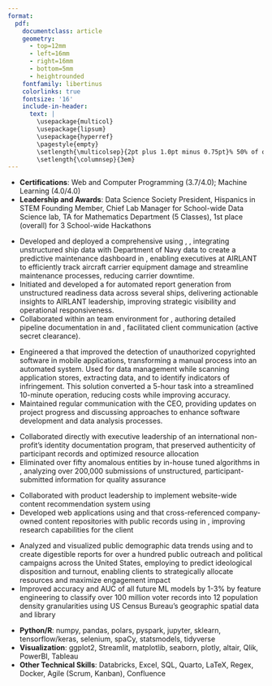 ```yaml
---
format: 
  pdf: 
    documentclass: article
    geometry:
      - top=12mm
      - left=16mm
      - right=16mm
      - bottom=5mm
      - heightrounded
    fontfamily: libertinus
    colorlinks: true
    fontsize: '16'
    include-in-header: 
      text: |
        \usepackage{multicol}
        \usepackage{lipsum}
        \usepackage{hyperref}
        \pagestyle{empty}
        \setlength{\multicolsep}{2pt plus 1.0pt minus 0.75pt}% 50% of original values
        \setlength{\columnsep}{3em}
---
```

<!-- TITLE -->
\begin{center}
{\fontsize{35}{50}\selectfont \textbf{Alan J Averett}}
\end{center}

<!-- CONTACT INFO -->
\begin{center} 832.856.4666 | ajaverett0@gmail.com | linkedin.com/in/ajaverett | ajaverett.github.io
\end{center}
\vspace{12pt}

<!-- EDUCATION: 1ST BULLET -->
\begin{large}
  {\bf EDUCATION}
  \vspace{3pt}
  \hrule
  \begin{multicols}{2}
    \begin{flushleft}{\bf Brigham Young University- Idaho}\end{flushleft}
    \begin{flushright}Rexburg, ID\end{flushright}
  \end{multicols}
  \vspace{-0.17cm}
  \begin{multicols}{2}
    \begin{flushleft}B.Sc. Data Science, Statistics; \textit{Major GPA: 3.8/4.0} \end{flushleft}
    \begin{flushright} Apr 2020 - Dec 2023\end{flushright}
  \end{multicols}
  \vspace{-0.25cm}
\end{large}
 * **Certifications**: Web and Computer Programming (3.7/4.0); Machine Learning (4.0/4.0)
 * **Leadership and Awards**: Data Science Society President, Hispanics in STEM Founding Member, Chief Lab Manager for School-wide Data Science lab, TA for Mathematics Department (5 Classes), 1st place (overall) for 3 School-wide Hackathons

\vspace{7pt}

\begin{large}{\bf EXPERIENCE}
\vspace{3pt}
\hrule
  \begin{multicols}{2}
    \begin{flushleft}{\bf \href{https://www.boozallen.com/}{Booz Allen Hamilton}}\end{flushleft}
    \begin{flushright}Norfolk, VA\end{flushright}
  \end{multicols}
  \vspace{-0.17cm}
  \begin{multicols}{2}
    \begin{flushleft}\text{Senior Consultant, Data Engineer}\end
    {flushleft}\begin{flushright}Apr 2024 - Present\end
    {flushright}
  \end{multicols}
\end{large}
\vspace{-0.16cm}

- Developed and deployed a comprehensive \textbf{\textit{ETL pipeline}} using \textbf{\textit{Databricks}}, \textbf{\textit{PySpark}}, integrating unstructured ship data with Department of Navy data to create a predictive maintenance dashboard in \textbf{\textit{Qlik}}, enabling executives at AIRLANT to efficiently track aircraft carrier equipment damage and streamline maintenance processes, reducing carrier downtime.
- Initiated and developed a \textbf{\textit{data pipeline}} for automated report generation from unstructured readiness data across several ships, delivering actionable insights to AIRLANT leadership, improving strategic visibility and operational responsiveness.
- Collaborated within an \textbf{\textit{Agile (Scrum/Kanban)}} team environment for \textbf{\textit{CI/CD}}, authoring detailed pipeline documentation in \textbf{\textit{Confluence}} and \textbf{\textit{Google Docstrings}}, facilitated client communication (active secret clearance).



\vspace{7pt}

\begin{large}
  \begin{multicols}{2}
    \begin{flushleft}{\bf \href{https://www.corecodec.com/}{Corecodec}}\end{flushleft}
    \begin{flushright}San Antonio, TX\end{flushright}
  \end{multicols}
  \vspace{-0.17cm}
  \begin{multicols}{2}
    \begin{flushleft}\text{Software Developer}\end{flushleft}
    \begin{flushright}Dec 2023 - Apr 2024\end{flushright}
  \end{multicols}
\end{large}
\vspace{-0.16cm}

- Engineered a \textbf{\textit{Python script with Selenium}} that improved the detection of unauthorized copyrighted software in mobile applications, transforming a manual process into an automated system. Used \textbf{\textit{Pandas}} for data management while scanning application stores, extracting data, and \textbf{\textit{automating reports}} to identify indicators of infringement. This solution converted a 5-hour task into a streamlined 10-minute operation, reducing costs while improving accuracy.
- Maintained regular communication with the CEO, providing updates on project progress and discussing approaches to enhance software development and data analysis processes.



\vspace{7pt}

\begin{large}
  \begin{multicols}{2}
    \begin{flushleft}{\bf \href{https://www.idahoecenter.org/}{Idaho Entrepreneur Center}}\end{flushleft}
    \begin{flushright}Rexburg, ID\end{flushright}
  \end{multicols}
  \vspace{-0.17cm}
  \begin{multicols}{2}
    \begin{flushleft}\text{Data Consultant (Contract)}\end
    {flushleft}\begin{flushright}Sep 2023 - Dec 2023\end
    {flushright}
  \end{multicols}
\end{large}
\vspace{-0.16cm}

 - Collaborated directly with executive leadership of an international non-profit's identity documentation program, \textbf{\textit{implementing data integrity solutions}} that preserved authenticity of participant records and optimized resource allocation
 - Eliminated over fifty anomalous entities by \textbf{\textit{developing and automating}} in-house tuned \textbf{\textit{anomaly detection}} algorithms in \textbf{\textit{Python}}, analyzing over 200,000 submissions of unstructured, participant-submitted information for quality assurance

\begin{large}
  \begin{multicols}{2}
    \begin{flushleft}\text{Data Analyst (Contract)}\end
    {flushleft}\begin{flushright}May 2023 - Sep 2023\end
    {flushright}
  \end{multicols}
\end{large}
\vspace{-0.16cm}

 - Collaborated with product leadership to implement website-wide content recommendation system using \textbf{\textit{topic modeling}}
 - Developed web applications using \textbf{\textit{Plotly}} and \textbf{\textit{Streamlit}} that cross-referenced company-owned content repositories with public records using \textbf{\textit{text vectorization methods}} in \textbf{\textit{Python}}, improving research capabilities for the client 
 
\vspace{7pt}

\begin{large}
  \begin{multicols}{2}
    \begin{flushleft}{\bf \href{https://wpaintel.com/about/}{WPA Intelligence}}\end{flushleft}
    \begin{flushright}SE Washington, DC\end{flushright}
  \end{multicols}
  \vspace{-0.17cm}
  \begin{multicols}{2}
    \begin{flushleft}\text{Machine Learning Intern}\end{flushleft}
    \begin{flushright}Jul 2022 - Nov 2022\end{flushright}
  \end{multicols}
\end{large}
\vspace{-0.16cm}
- Analyzed and visualized public demographic data trends using \textbf{\textit{SQL}} and \textbf{\textit{R’s tidyverse}} to create digestible reports for over a hundred public outreach and political campaigns across the United States, employing \textbf{\textit{machine learning models}} to predict ideological disposition and turnout, enabling clients to strategically allocate resources and maximize engagement impact
- Improved accuracy and AUC of all future ML models by 1-3% by feature engineering \textbf{\textit{GIS data}} to classify over 100 million voter records into 12 population density granularities using US Census Bureau's geographic spatial data and \textbf{\textit{R’s sf}} library 

\vspace{7pt}


<!-- SKILLS -->
\begin{large}{\bf SKILLS}
  \vspace{3pt}
  \hrule
\end{large}
\vspace{-0.16cm}
\vspace{6pt}
* **Python/R**: numpy, pandas, polars, pyspark, jupyter, sklearn, tensorflow/keras, selenium, spaCy, statsmodels, tidyverse
\vspace{2pt}
* **Visualization**: ggplot2, Streamlit, matplotlib, seaborn, plotly, altair, Qlik, PowerBI, Tableau
\vspace{2pt}
* **Other Technical Skills**: Databricks, Excel, SQL, Quarto, LaTeX, Regex, Docker, Agile (Scrum, Kanban), Confluence
\vspace{2pt}
